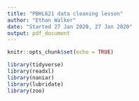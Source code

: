 ```yaml
---
title: "PBHL621 data cleaning lesson"
author: "Ethan Walker"
date: "Started 27 Jan 2020, 27 Jan 2020"
output: pdf_document
---
```


```r
knitr::opts_chunk$set(echo = TRUE)
```

```r
library(tidyverse)
library(readxl)
library(naniar)
library(lubridate)
library(zoo)
```


```r

```

